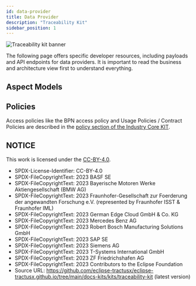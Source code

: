 ```yaml
---
id: data-provider
title: Data Provider
description: "Traceability Kit"
sidebar_position: 1
---
```



![Traceability kit banner](@site/static/img/kits/traceability/traceability-kit-logo.svg)

The following page offers specific developer resources, including payloads and API endpoints for data providers. It is important to read the business and architecture view first to understand everything.

## Aspect Models

<AspectModels components={props.components} />

## Policies

Access policies like the BPN access policy and Usage Policies / Contract Policies are described in the [policy section of the Industry Core KIT](../../industry-core-kit/software-development-view/policies.mdx).

## NOTICE

This work is licensed under the [CC-BY-4.0](https://creativecommons.org/licenses/by/4.0/legalcode).

- SPDX-License-Identifier: CC-BY-4.0
- SPDX-FileCopyrightText: 2023 BASF SE
- SPDX-FileCopyrightText: 2023 Bayerische Motoren Werke Aktiengesellschaft (BMW AG)
- SPDX-FileCopyrightText: 2023 Fraunhofer-Gesellschaft zur Foerderung der angewandten Forschung e.V. (represented by Fraunhofer ISST & Fraunhofer IML)
- SPDX-FileCopyrightText: 2023 German Edge Cloud GmbH & Co. KG
- SPDX-FileCopyrightText: 2023 Mercedes Benz AG
- SPDX-FileCopyrightText: 2023 Robert Bosch Manufacturing Solutions GmbH
- SPDX-FileCopyrightText: 2023 SAP SE
- SPDX-FileCopyrightText: 2023 Siemens AG
- SPDX-FileCopyrightText: 2023 T-Systems International GmbH
- SPDX-FileCopyrightText: 2023 ZF Friedrichshafen AG
- SPDX-FileCopyrightText: 2023 Contributors to the Eclipse Foundation
- Source URL: https://github.com/eclipse-tractusx/eclipse-tractusx.github.io/tree/main/docs-kits/kits/traceability-kit (latest version)
